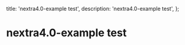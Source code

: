   title: 'nextra4.0-example test',
  description: 'nextra4.0-example test',
};

# nextra4.0-example test


